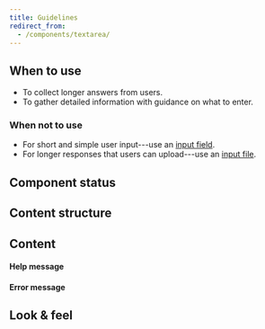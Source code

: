 ```yaml
---
title: Guidelines
redirect_from:
  - /components/textarea/
---
```



<ReactExample exampleId="Textarea-default" />

## When to use

- To collect longer answers from users.
- To gather detailed information with guidance on what to enter.

### When not to use

- For short and simple user input---use an [input field](/components/input/inputfield/).
- For longer responses that users can upload---use an [input file](/components/input/inputfile/).

## Component status

<ComponentStatus component="Textarea" />

## Content structure

<FigmaFile
  file="4QJZqvBvRrLu6t9mwObCkA"
  node="171%3A1252"
  alt="Label: provides a clear description of what users should fill in; placeholder: provides additional help for expected value; rows: optionally defines textarea height."
/>

## Content

<InputLabelsSnippet />

<InputHelpErrorSnippet />

<!-- eslint-disable -->

#### Help message

<!-- eslint-enable -->

<ReactExample exampleId="Textarea-help" />

#### Error message

<ReactExample exampleId="Textarea-error" />

<InputPlaceholderSnippet />

## Look & feel

<InputBackgroundLinkSnippet />
